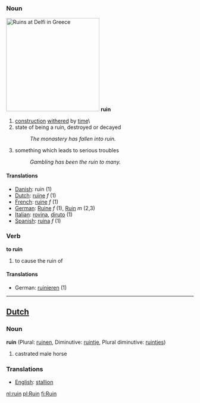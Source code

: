 ===Noun===
[[Image:Ruins at Delfi.JPG|right|250px|thumb|Ruins at Delfi in Greece]]
'''ruin'''
# [[construction]] [[withered]] by [[time]]\
# state of being a ruin, destroyed or decayed
#:''The monastery has fallen into ruin.''
# something which leads to serious troubles
#:''Gambling has been the ruin to many.''
====Translations====
*[[Danish]]: ruin (1)
*[[Dutch]]: [[ruïne]] ''f'' (1)
*[[French]]: [[ruine]] ''f'' (1)
*[[German]]: [[Ruine]] ''f'' (1), [[Ruin]] ''m'' (2,3)
*[[Italian]]: [[rovina]], [[diruto]] (1)
*[[Spanish]]: [[ruina]] ''f'' (1)
===Verb===
'''to ruin'''
# to cause the ruin of
====Translations====
*German: [[ruinieren]] (1)

----

==[[Dutch]]==
===Noun===

'''ruin''' (Plural: [[ruinen]], Diminutive: [[ruintje]], Plural diminutive: [[ruintjes]])

# castrated male horse

===Translations===
*[[English]]: [[stallion]]

[[nl:ruin]]
[[pl:Ruin]]
[[fi:Ruin]]